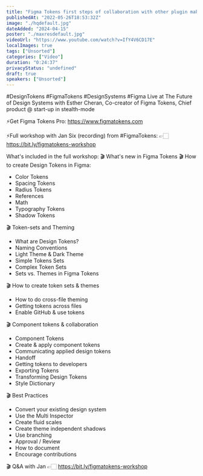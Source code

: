 ```yaml
---
title: "Figma Tokens first steps of collaboration with other plugin makers - Esther Cheran"
publishedAt: "2022-05-26T18:53:32Z"
image: "./hqdefault.jpg"
dateAdded: "2024-04-15"
poster: "./maxresdefault.jpg"
videoUrl: "https://www.youtube.com/watch?v=IfY4V6CD17E"
localImages: true
tags: ["Unsorted"]
categories: ["Video"]
duration: "0:24:37"
privacyStatus: "undefined"
draft: true
speakers: ["Unsorted"]
---
```

#DesignTokens #FigmaTokens #DesignSystems #Figma 
Live at The Future of Design Systems with Esther Cheran, Co-creator of Figma Tokens, Chief product @ start-up in stealth-mode

⚡️Get Figma Tokens Pro:
https://www.figmatokens.com

⚡️Full workshop with Jan Six (recording) from #FigmaTokens:
👉🏻 https://bit.ly/figmatokens-workshop

What's included in the full workshop:
🎬 What's new in Figma Tokens
🎬 How to create Design Tokens in Figma:
- Color Tokens
- Spacing Tokens
- Radius Tokens 
- References
- Math
- Typography Tokens 
- Shadow Tokens

🎬 Token-sets and Theming
- What are Design Tokens?
- Naming Conventions
- Light Theme & Dark Theme
- Simple Tokens Sets
- Complex Token Sets
- Sets vs. Themes in Figma Tokens

🎬 How to create token sets & themes
- How to do cross-file theming 
- Getting tokens across files 
- Enable GitHub & use tokens 

🎬 Component tokens & collaboration
- Component Tokens
- Create & apply component tokens 
- Communicating applied design tokens
- Handoff
- Getting tokens to developers
- Exporting Tokens 
- Transforming Design Tokens
- Style Dictionary



🎬 Best Practices
- Convert your existing design system
- Use the Multi Inspector
- Create fluid scales
- Create theme independent shadows
- Use branching
- Approval / Review
- How to document
- Encourage contributions 

🎬 Q&A with Jan 
👉🏻 https://bit.ly/figmatokens-workshop
